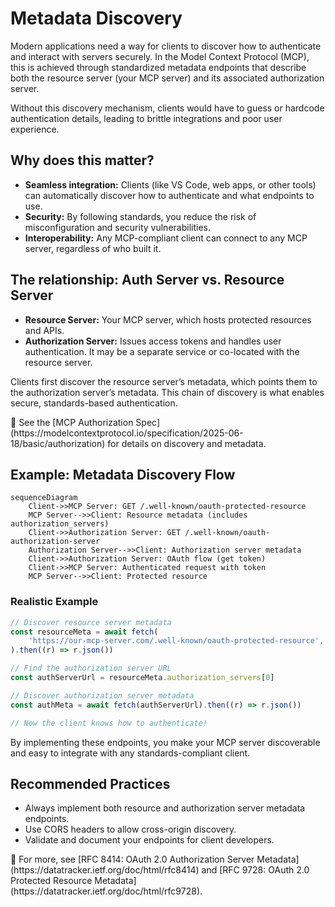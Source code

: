 # Metadata Discovery

Modern applications need a way for clients to discover how to authenticate and interact with servers securely. In the Model Context Protocol (MCP), this is achieved through standardized metadata endpoints that describe both the resource server (your MCP server) and its associated authorization server.

Without this discovery mechanism, clients would have to guess or hardcode authentication details, leading to brittle integrations and poor user experience.

## Why does this matter?

- **Seamless integration:** Clients (like VS Code, web apps, or other tools) can automatically discover how to authenticate and what endpoints to use.
- **Security:** By following standards, you reduce the risk of misconfiguration and security vulnerabilities.
- **Interoperability:** Any MCP-compliant client can connect to any MCP server, regardless of who built it.

## The relationship: Auth Server vs. Resource Server

- **Resource Server:** Your MCP server, which hosts protected resources and APIs.
- **Authorization Server:** Issues access tokens and handles user authentication. It may be a separate service or co-located with the resource server.

Clients first discover the resource server’s metadata, which points them to the authorization server’s metadata. This chain of discovery is what enables secure, standards-based authentication.

<callout-info>
	📜 See the [MCP Authorization
	Spec](https://modelcontextprotocol.io/specification/2025-06-18/basic/authorization)
	for details on discovery and metadata.
</callout-info>

## Example: Metadata Discovery Flow

```mermaid
sequenceDiagram
	Client->>MCP Server: GET /.well-known/oauth-protected-resource
	MCP Server-->>Client: Resource metadata (includes authorization_servers)
	Client->>Authorization Server: GET /.well-known/oauth-authorization-server
	Authorization Server-->>Client: Authorization server metadata
	Client->>Authorization Server: OAuth flow (get token)
	Client->>MCP Server: Authenticated request with token
	MCP Server-->>Client: Protected resource
```

### Realistic Example

```ts
// Discover resource server metadata
const resourceMeta = await fetch(
	'https://our-mcp-server.com/.well-known/oauth-protected-resource',
).then((r) => r.json())

// Find the authorization server URL
const authServerUrl = resourceMeta.authorization_servers[0]

// Discover authorization server metadata
const authMeta = await fetch(authServerUrl).then((r) => r.json())

// Now the client knows how to authenticate!
```

<callout-success>
	By implementing these endpoints, you make your MCP server discoverable and
	easy to integrate with any standards-compliant client.
</callout-success>

## Recommended Practices

- Always implement both resource and authorization server metadata endpoints.
- Use CORS headers to allow cross-origin discovery.
- Validate and document your endpoints for client developers.

<callout-muted>
	📜 For more, see [RFC 8414: OAuth 2.0 Authorization Server
	Metadata](https://datatracker.ietf.org/doc/html/rfc8414) and [RFC 9728: OAuth
	2.0 Protected Resource
	Metadata](https://datatracker.ietf.org/doc/html/rfc9728).
</callout-muted>

